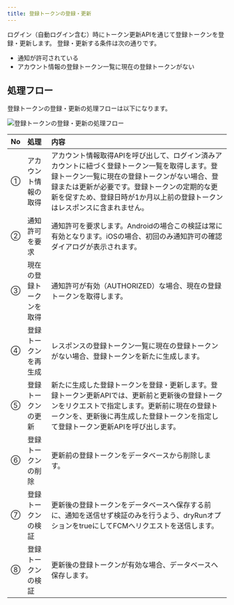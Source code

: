 ```yaml
---
title: 登録トークンの登録・更新
---
```


ログイン（自動ログイン含む）時にトークン更新APIを通じて登録トークンを登録・更新します。
登録・更新する条件は次の通りです。

- 通知が許可されている
- アカウント情報の登録トークン一覧に現在の登録トークンがない

## 処理フロー

登録トークンの登録・更新の処理フローは以下になります。

![登録トークンの登録・更新の処理フロー](register-token.drawio.png)

| No | 処理 | 内容 |
|:--|:--|:--|
| ① | アカウント情報の取得 |  アカウント情報取得APIを呼び出して、ログイン済みアカウントに紐づく登録トークン一覧を取得します。登録トークン一覧に現在の登録トークンがない場合、登録または更新が必要です。登録トークンの定期的な更新を促すため、登録日時が1か月以上前の登録トークンはレスポンスに含まれません。 |
| ② | 通知許可を要求 | 通知許可を要求します。Androidの場合この検証は常に有効となります。iOSの場合、初回のみ通知許可の確認ダイアログが表示されます。|
| ③ | 現在の登録トークンを取得 | 通知許可が有効（AUTHORIZED）な場合、現在の登録トークンを取得します。 |
| ④ | 登録トークンを再生成 | レスポンスの登録トークン一覧に現在の登録トークンがない場合、登録トークンを新たに生成します。|
| ⑤ | 登録トークンの更新 | 新たに生成した登録トークンを登録・更新します。登録トークン更新APIでは、更新前と更新後の登録トークンをリクエストで指定します。更新前に現在の登録トークンを、更新後に再生成した登録トークンを指定して登録トークン更新APIを呼び出します。 |
| ⑥ | 登録トークンの削除 | 更新前の登録トークンをデータベースから削除します。 |
| ⑦ | 登録トークンの検証 | 更新後の登録トークンをデータベースへ保存する前に、通知を送信せず検証のみを行うよう、dryRunオプションをtrueにしてFCMへリクエストを送信します。 |
| ⑧ | 登録トークンの検証 | 更新後の登録トークンが有効な場合、データベースへ保存します。 |
